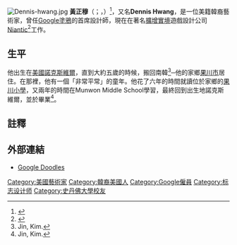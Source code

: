 {{noteTA
|1=zh-cn:增强现实; zh-tw:擴增實境; zh-hk:擴張實境;
}}
[[File:Dennis-hwang.jpg|right]]
'''黃正穆'''（{{lang-ko|'''황정목'''}}；{{lang-en|'''Hwang Jeong-mok'''}}，{{bd|1978年||}}）<ref>{{Cite web|url=http://www.artdaily.com/index.asp?int_sec=2&int_new=27389|title=Google Celebrates 110th Birthday of Rene Magritte with a Magritte Doodle|date=November 22, 2008|work=artdaily.org|accessdate=2016-08-14|archive-date=2017-08-04|archive-url=https://web.archive.org/web/20170804012123/http://artdaily.com/index.asp?int_sec=2&int_new=27389|dead-url=no}}</ref>，又名'''Dennis Hwang'''，是一位美籍韓裔藝術家，曾任[[Google塗鴉|Google塗鴉]]的首席設計師，現在在著名[[擴增實境|擴增實境]]遊戲設計公司[[Niantic|Niantic]]<ref name="artinaction">{{Cite web|url=http://artinaction.org/art-in-action-honors-googles-founding-doodler/|title=ART IN ACTION HONORS GOOGLE’S FOUNDING DOODLER DENNIS HWANG|date=August 31, 2015|work=artinaction.org|accessdate=2016-08-14|archive-date=2015-03-15|archive-url=https://web.archive.org/web/20150315010555/http://artinaction.org/art-in-action-honors-googles-founding-doodler/|dead-url=no}}</ref>工作。

== 生平 ==
他出生在[[美國|美國]][[諾克斯維爾|諾克斯維爾]]，直到大約五歲的時候，搬回南韓<ref name="koreaherald">Jin, Kim. </ref>─他的家鄉[[果川市|果川市]]居住。在那裡，他有一個「非常平常」的童年。他花了六年的時間就讀位於家鄉的[[果川小學|果川小學]]，又兩年的時間在Munwon Middle School學習，最終回到出生地諾克斯維爾，並於{{link-en|畢爾登中學 (田納西州)|Bearden High School (Tennessee)|畢爾登中學}}畢業<ref name="koreaherald">Jin, Kim. </ref>。

== 註釋 ==
{{Reflist|30em}}

== 外部連結 ==
* [http://www.google.com/doodles/finder/2013/All%20doodles Google Doodles] {{Wayback|url=http://www.google.com/doodles/finder/2013/All%20doodles |date=20140417015602 }}

{{DEFAULTSORT:Huang}}
[[Category:美國藝術家|Category:美國藝術家]]
[[Category:韓裔美國人|Category:韓裔美國人]]
[[Category:Google僱員|Category:Google僱員]]
[[Category:标志设计师|Category:标志设计师]]
[[Category:史丹佛大學校友|Category:史丹佛大學校友]]